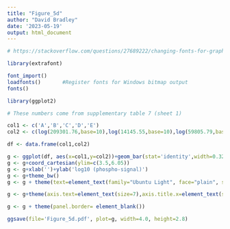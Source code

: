 ```yaml
---
title: "Figure_5d"
author: "David Bradley"
date: '2023-05-19'
output: html_document
---
```


```r

# https://stackoverflow.com/questions/27689222/changing-fonts-for-graphs-in-r

library(extrafont)

font_import()
loadfonts()       #Register fonts for Windows bitmap output
fonts() 

```


```r

library(ggplot2)

# These numbers come from supplementary table 7 (sheet 1)

col1 <- c('A','B','C','D','E')
col2 <- c(log(209301.76,base=10),log(14145.55,base=10),log(59805.79,base=10),log(554240.34,base=10),log(1030591.03,base=10))

df <- data.frame(col1,col2)

g <- ggplot(df, aes(x=col1,y=col2))+geom_bar(stat='identity',width=0.32)
g <- g+coord_cartesian(ylim=c(3.5,6.05))
g <- g+xlab('')+ylab('log10 (phospho-signal)')
g <- g+theme_bw()
g <- g + theme(text=element_text(family="Ubuntu Light", face="plain", size=15), panel.border = element_rect(color="black", size=1.2, linetype="solid"))+theme(legend.position="none")

g <- g+theme(axis.text=element_text(size=7),axis.title.x=element_text(size=10,face="plain"),axis.title.y=element_text(size=11,face="plain"),plot.title=element_text(size=12,face='bold'))

g <- g + theme(panel.border= element_blank())

ggsave(file='Figure_5d.pdf', plot=g, width=4.0, height=2.8)

```


